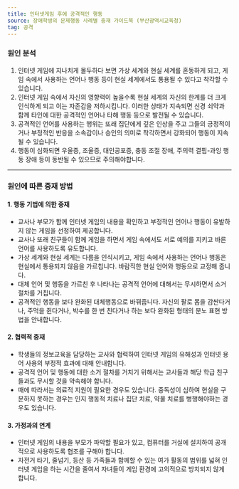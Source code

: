 ```yaml
---
title: 인터넷게임 후에 공격적인 행동
source: 장애학생의 문제행동 사례별 중재 가이드북 (부산광역시교육청)
tag: 공격
---
```


### 원인 분석

1. 인터넷 게임에 지나치게 몰두하다 보면 가상 세계와 현실 세계를 혼동하게 되고, 게임 속에서 사용하는 언어나 행동 등이 현실 세계에서도 통용될 수 있다고 착각할 수 있습니다.
2. 인터넷 게임 속에서 자신의 영향력이 높을수록 현실 세계의 자신의 한계를 더 크게 인식하게 되고 이는 자존감을 저하시킵니다. 이러한 상태가 지속되면 신경 쇠약과 함께 타인에 대한 공격적인 언어나 타해 행동 등으로 발전될 수 있습니다.
3. 공격적인 언어를 사용하는 행위는 또래 집단에게 깊은 인상을 주고 그들의 긍정적이거나 부정적인 반응을 소속감이나 승인의 의미로 착각하면서 강화되어 행동이 지속될 수 있습니다.
4. 행동이 심화되면 우울증, 조울증, 대인공포증, 충동 조절 장애, 주의력 결핍-과잉 행동 장애 등이 동반될 수 있으므로 주의해야합니다.

---

### 원인에 따른 중재 방법

#### 1. 행동 기법에 의한 중재

- 교사나 부모가 함께 인터넷 게임의 내용을 확인하고 부정적인 언어나 행동이 유발하지 않는 게임을 선정하여 제공합니다.
- 교사나 또래 친구들이 함께 게임을 하면서 게임 속에서도 서로 예의를 지키고 바른 언어를 사용하도록 유도합니다.
- 가상 세계와 현실 세계는 다름을 인식시키고, 게임 속에서 사용하는 언어나 행동은 현실에서 통용되지 않음을 가르칩니다. 바람직한 현실 언어와 행동으로 교정해 줍니다.
- 대체 언어 및 행동을 가르친 후 나타나는 공격적 언어에 대해서는 무시하면서 소거 절차를 거칩니다.
- 공격적인 행동을 보다 완화된 대체행동으로 바꿔줍니다. 자신의 팔로 몸을 감싼다거나, 주먹을 쥔다거나, 박수를 한 번 친다거나 하는 보다 완화된 형태의 분노 표현 방법을 안내합니다.

#### 2. 협력적 중재

- 학생들의 정보교육을 담당하는 교사와 협력하여 인터넷 게임의 유해성과 인터넷 용어 사용의 부정적 효과에 대해 안내합니다.
- 공격적 언어 및 행동에 대한 소거 절차를 거치기 위해서는 교사들과 해당 학급 친구들과도 무시할 것을 약속해야 합니다.
- 때에 따라서는 의료적 지원이 필요한 경우도 있습니다. 중독성이 심하여 현실을 구분하지 못하는 경우는 인지 행동적 치료나 집단 치료, 약물 치료를 병행해야하는 경우도 있습니다.

#### 3. 가정과의 연계

- 인터넷 게임의 내용을 부모가 파악할 필요가 있고, 컴퓨터를 거실에 설치하여 공개적으로 사용하도록 협조를 구해야 합니다.
- 자전거 타기, 줄넘기, 등산 등 가족들과 함께할 수 있는 여가 활동의 범위를 넓혀 인터넷 게임을 하는 시간을 줄여서 자녀들이 게임 환경에 고의적으로 방치되지 않게 합니다.
